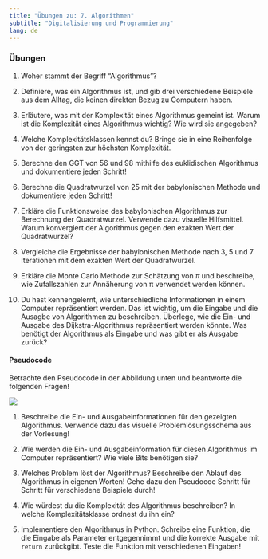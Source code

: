 ```yaml
---
title: "Übungen zu: 7. Algorithmen"
subtitle: "Digitalisierung und Programmierung"
lang: de
---
```


### Übungen

1.  Woher stammt der Begriff "Algorithmus"?

2.  Definiere, was ein Algorithmus ist, und gib drei verschiedene Beispiele aus dem Alltag, die keinen direkten Bezug zu Computern haben.

3.  Erläutere, was mit der Komplexität eines Algorithmus gemeint ist. Warum ist die Komplexität eines Algorithmus wichtig? Wie wird sie angegeben?

4.  Welche Komplexitätsklassen kennst du? Bringe sie in eine Reihenfolge von der geringsten zur höchsten Komplexität.

5.  Berechne den GGT von 56 und 98 mithilfe des euklidischen Algorithmus und dokumentiere jeden Schritt!

6.  Berechne die Quadratwurzel von 25 mit der babylonischen Methode und dokumentiere jeden Schritt!

7.  Erkläre die Funktionsweise des babylonischen Algorithmus zur Berechnung der Quadratwurzel. Verwende dazu visuelle Hilfsmittel. Warum konvergiert der Algorithmus gegen den exakten Wert der Quadratwurzel?

8.  Vergleiche die Ergebnisse der babylonischen Methode nach 3, 5 und 7 Iterationen mit dem exakten Wert der Quadratwurzel.

9.  Erkläre die Monte Carlo Methode zur Schätzung von $\pi$ und beschreibe, wie Zufallszahlen zur Annäherung von π verwendet werden können.

10. Du hast kennengelernt, wie unterschiedliche Informationen in einem Computer repräsentiert werden. Das ist wichtig, um die Eingabe und die Ausagbe von Algorithmen zu beschreiben. Überlege, wie die Ein- und Ausgabe des Dijkstra-Algorithmus repräsentiert werden könnte. Was benötigt der Algorithmus als Eingabe und was gibt er als Ausgabe zurück?

#### Pseudocode

Betrachte den Pseudocode in der Abbildung unten und beantworte die folgenden Fragen!

![](images/flow_chart_algorithm_a.png)

1.  Beschreibe die Ein- und Ausgabeinformationen für den gezeigten Algorithmus. Verwende dazu das visuelle Problemlösungsschema aus der Vorlesung!

2.  Wie werden die Ein- und Ausgabeinformation für diesen Algorithmus im Computer repräsentiert? Wie viele Bits benötigen sie?

3.  Welches Problem löst der Algorithmus? Beschreibe den Ablauf des Algorithmus in eigenen Worten! Gehe dazu den Pseudocoe Schritt für Schritt für verschiedene Beispiele durch!

4.  Wie würdest du die Komplexität des Algorithmus beschreiben? In welche Komplexitätsklasse ordnest du ihn ein?

5.  Implementiere den Algorithmus in Python. Schreibe eine Funktion, die die Eingabe als Parameter entgegennimmt und die korrekte Ausgabe mit `return` zurückgibt. Teste die Funktion mit verschiedenen Eingaben!




















